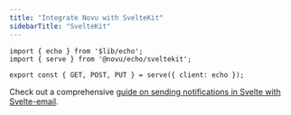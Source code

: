 ```yaml
---
title: "Integrate Novu with SvelteKit"
sidebarTitle: "SvelteKit"
---
```


```tsx
import { echo } from '$lib/echo';
import { serve } from '@novu/echo/sveltekit';

export const { GET, POST, PUT } = serve({ client: echo });
```

Check out a comprehensive [guide on sending notifications in Svelte with Svelte-email](/guides/echo-guides/echo-svelte).

